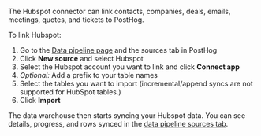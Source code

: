 The Hubspot connector can link contacts, companies, deals, emails, meetings, quotes, and tickets to PostHog.

To link Hubspot:

1. Go to the [Data pipeline page](https://us.posthog.com/pipeline/sources) and the sources tab in PostHog
2. Click **New source** and select Hubspot
3. Select the Hubspot account you want to link and click **Connect app**
4. *Optional:* Add a prefix to your table names
5. Select the tables you want to import (incremental/append syncs are not supported for HubSpot tables.)
6. Click **Import**

The data warehouse then starts syncing your Hubspot data. You can see details, progress, and rows synced in the [data pipeline sources tab](https://us.posthog.com/pipeline/sources).
